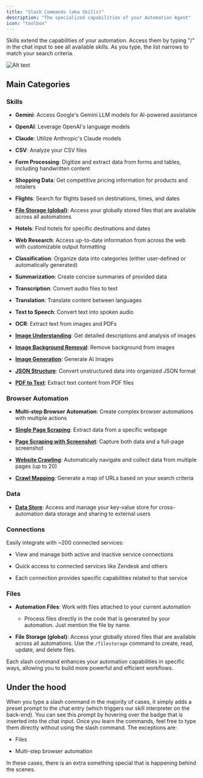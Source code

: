 ```yaml
---
title: "Slash Commands (aka Skills)"
description: "The specialized capabilities of your Automation Agent"
icon: "toolbox"
---
```


Skills extend the capabilities of your automation. Access them by typing "/" in the chat input to see all available skills. As you type, the list narrows to match your search criteria.

![Alt text](/images/slash.png "slash commands")

## Main Categories

### Skills

- **Gemini**: Access Google's Gemini LLM models for AI-powered assistance

- **OpenAI**: Leverage OpenAI's language models

- **Claude**: Utilize Anthropic's Claude models

- **CSV**: Analyze your CSV files

- **Form Processing**: Digitize and extract data from forms and tables, including handwritten content

- **Shopping Data**: Get competitive pricing information for products and retailers

- **Flights**: Search for flights based on destinations, times, and dates

- [**File Storage (global)**](/slash-commands/filestorage): Access your globally stored files that are available across all automations

- **Hotels**: Find hotels for specific destinations and dates

- **Web Research**: Access up-to-date information from across the web with customizable output formatting

- **Classification**: Organize data into categories (either user-defined or automatically generated)

- **Summarization**: Create concise summaries of provided data

- **Transcription**: Convert audio files to text

- **Translation**: Translate content between languages

- **Text to Speech**: Convert text into spoken audio

- **OCR**: Extract text from images and PDFs

- [**Image Understanding**](/slash-commands/image-understanding): Get detailed descriptions and analysis of images

- [**Image Background Removal**](/slash-commands/image-background-removal): Remove background from images

- [**Image Generation**](/slash-commands/image-generation): Generate AI Images

- [**JSON Structure**](/slash-commands/json-structure): Convert unstructured data into organized JSON format

- [**PDF to Text**](/slash-commands/pdf-to-text): Extract text content from PDF files

### Browser Automation

- **Multi-step Browser Automation**: Create complex browser automations with multiple actions

- [**Single Page Scraping**](/slash-commands/scraping#single-page-scraping): Extract data from a specific webpage

- [**Page Scraping with Screenshot**](/slash-commands/scraping#page-scraping-with-screenshot): Capture both data and a full-page screenshot

- [**Website Crawling**](/slash-commands/scraping#website-crawling): Automatically navigate and collect data from multiple pages (up to 20)

- [**Crawl Mapping**](/slash-commands/scraping#crawl-mapping): Generate a map of URLs based on your search criteria

### Data

- [**Data Store**](/slash-commands/datastore): Access and manage your key-value store for cross-automation data storage and sharing to external users

### Connections

Easily integrate with \~200 connected services:

- View and manage both active and inactive service connections

- Quick access to connected services like Zendesk and others

- Each connection provides specific capabilities related to that service

### Files

- **Automation Files**: Work with files attached to your current automation

  - Process files directly in the code that is generated by your automation. Just mention the file by name.

- **File Storage (global)**: Access your globally stored files that are available across all automations. Use the `/filestorage` command to create, read, update, and delete files.

Each slash command enhances your automation capabilities in specific ways, allowing you to build more powerful and efficient workflows.

## Under the hood

When you type a slash command in the majority of cases, it simply adds a preset prompt to the chat entry (which triggers our skill interpreter on the back-end). You can see this prompt by hovering over the badge that is inserted into the chat input. Once you learn the commands, feel free to type them directly without using the slash command. The exceptions are:

- Files

- Multi-step browser automation

In these cases, there is an extra something special that is happening behind the scenes.
